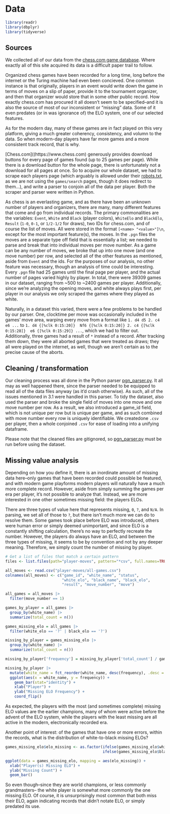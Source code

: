 # Data 
```r
library(readr)
library(dbplyr)
library(tidyverse)
```

## Sources
We collected all of our data from the [chess.com game database](https://www.chess.com/games).
Where exactly all of this site acquired its data is a difficult paper trail to
follow.

Organized chess games have been recorded for a long time, long before
the internet or the Turing machine had even been concieved. One common instance
is that originally, players in an event would write down the game in terms of
moves on a slip of paper, provide it to the tournament organizer, and then that
organizer would store that in some other public record. How exactly chess.com
has procured it all doesn't seem to be specified--and it is also the source
of most of our inconsistent or "missing" data. Some of it even predates (or
in was ignorance of) the ELO system, one of our selected features.

As for the modern day, many of these games are in fact played on this very
platform, giving a much greater coherency, consistency, and volumn to the data.
So when modern-day players have far more games and a more consistent track
record, that is why.

[Chess.com]((https://www.chess.com) generously provides download buttons for every
page of games found (up to 25 games per page). While there is a download button
for the whole page, there is unfortunately not a download for all pages at once.
So to acquire our whole dataset, we had to scrape each players page (which
arguably is allowed under their [robots.txt](https://www.chess.com/robots.txt),
as we are not using the `games/search` pages, though it does redirect to them...),
and write a parser to conjoin all of the data per player. Both the scraper and
parser were written in Python.

As chess is an everlasting game, and as there have been an unknown number of
players and organizers, there are many, many different features that come and
go from individual records. The primary commonalities are the variables:
`Event`, `White` and `Black` (player colors), `WhiteElo` and `BlackElo`,
`Result` (`1-0`, `0-1`, or `1/2-1/2` for draws), two IDs for chess.com, and of 
course the list of moves. All were stored in the format `[<name> "<value>"]\n`,
except for the most important feature(s), the moves. In the `.pgn` files the 
moves are a separate type off field that is essentially a list; we needed to 
parse and break that into individual moves per move number. As a game can be any 
number of moves, we broke that up into one move (and one move number) per row,
and selected all of the other features as mentioned, aside from `Event` and the
ids. For the purposes of our analysis, no other feature was necessary, though an
analysis of time could be interesting. Every `.pgn` file had 25 games until the
final page per player, and the actual number of pages varied highly by player.
In total, there were 39309 games in our dataset, ranging from ~500 to ~2400 
games per player. Additionally, since we're analyzing the opening moves, and 
white always plays first, per player in our analysis we only scraped the games 
where they played as white.

Naturally, in a dataset this varied, there were a few problems to be handled by
our parser. One, clocktime per move was occasionally included in the games' move
area, warping every move from a format like `1. d4 d5 2. c4 e6 ...` to 
`1. d4 {[%clk 0:15:20]}  Nf6 {[%clk 0:15:20]} 2. c4 {[%clk 0:15:28]}  e6 {[%clk 0:15:29]} ...`,
which we had to filter out. Additionally, three games had a result of `*`
instead of a record. After tracking them down, they were all aborted games that
were treated as draws; they all were played on the internet, as well, though we
aren't certain as to the precise cause of the aborts.

## Cleaning / transformation
Our cleaning process was all done in the Python parser 
[pgn_parser.py](./pgn_parser.py). It all may as well happened there, since the
parser needed to be equipped to read all of the data files anyway (as it'd crash 
otherwise). As such, all of the issues mentioned in 3.1 were handled in this 
parser. To tidy the dataset, also used the parser and broke the single field of
moves into one move and one move number per row. As a result, we also introduced
a game_id field, which is not unique per row but is unique per game, and as such
combined with move number every row is uniquely identifiable. We createdone 
`.csv` per player, then a whole conjoined `.csv` for ease of loading into a 
unifying dataframe.

Please note that the cleaned files are gitignored, so [pgn_parser.py](./pgn_parser.py)
must be run before using the dataset.

## Missing value analysis
Depending on how you define it, there is an inordinate amount of missing data
here--only games that have been recorded could possible be featured, and with
modern game playforms modern players will naturally have a much more complete
record. However, aside from simply summing the games per era per player, it's not
possible to analyze that. Instead, we are more interested in one other sometimes
missing field: the players ELOs.

There are three types of value here that represents missing, `0`, `?`, and `N/A`.
In parsing, we set all of those to `?`, but there isn't much more we can do to
resolve them. Some games took place before ELO was introduced, others were human
error or simply deemed unimportant, and since ELO is a constantly shifting
calculation, there's no way to perfectly recreate the number. However, the
players do always have an ELO, and between the three types of missing,
it seems to be by convention and not by any deeper meaning. Therefore, we simply
count the number of missing by player.


```r
# Get a list of files that match a certain pattern
files <- list.files(path="player-moves", pattern="*csv", full.names=TRUE, recursive=FALSE)

all_moves <- read.csv("player-moves/all-games.csv")
colnames(all_moves) <- c("game_id", "white_name", "status",
                         "white_elo", "black_name", "black_elo",
                         "result", "move_number", "move")

all_games = all_moves |>
  filter(move_number == 1)

games_by_player = all_games |>
  group_by(white_name) |>
  summarize(total_count = n())

games_missing_elo = all_games |>
  filter(white_elo == '?' | black_elo == '?')

missing_by_player = games_missing_elo |>
  group_by(white_name) |>
  summarize(total_count = n())

missing_by_player['frequency'] = missing_by_player['total_count'] / games_by_player['total_count']

missing_by_player |>
  mutate(white_name = fct_reorder(white_name, desc(frequency), .desc = TRUE)) |>
  ggplot(aes(x = white_name, y = frequency)) +
    geom_bar(stat="identity") +
    xlab("Player") +
    ylab("Missing ELO Frequency") +
    coord_flip()
```

As expected, the players with the most (and sometimes complete) missing ELO 
values are the earlier champions, many of whom were active before the advent of
the ELO system, while the players with the least missing are all active in the
modern, electronically recorded era.

Another point of interest: of the games that have one or more errors, within
the records, what is the distribution of white-to-black missing ELOs?

```r

games_missing_elo$elo_missing <- as.factor(ifelse(games_missing_elo$white_elo != "?", "Black",
                                           ifelse(games_missing_elo$black_elo != "?", "White", "Both")))

ggplot(data = games_missing_elo, mapping = aes(elo_missing)) +
  xlab("Player(s) Missing ELO") +
  ylab("Missing Count") +
  geom_bar()
```

So even though--since they are world champions, or less commonly grandmasters--
the white player is somewhat more commonly the one missing ELO. Of course, it is
unsurprisingly most common that both miss their ELO, again indicating records
that didn't notate ELO, or simply predated its use.